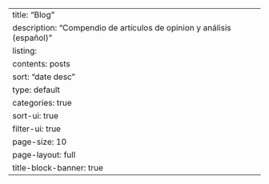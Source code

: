 ---
title: "Blog"
description: "Compendio de artículos de opinion y análisis (español)"
listing:
    contents: posts
    sort: "date desc"
    type: default
    categories: true
    sort-ui: true
    filter-ui: true
    page-size: 10
page-layout: full
title-block-banner: true
---